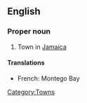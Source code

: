 ==English==

===Proper noun===
{{en-proper noun|sg=[[Montego]] [[bay|Bay]]}}

# Town in [[Jamaica]]

====Translations====

* French: Montego Bay

[[Category:Towns]]
